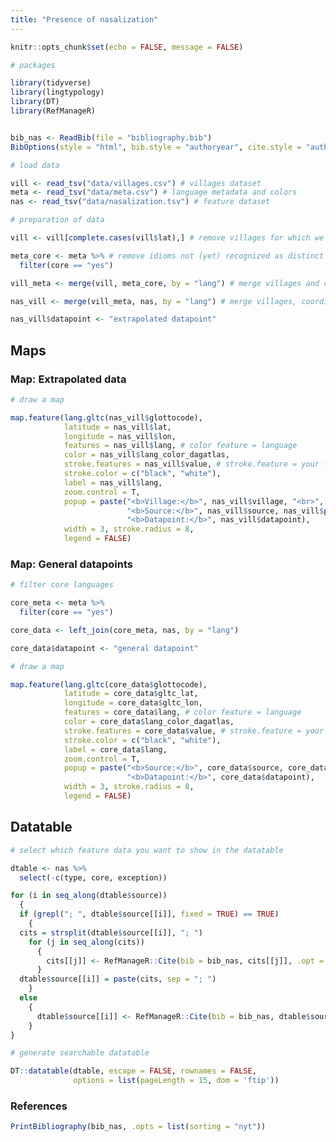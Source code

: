 ```yaml
---
title: "Presence of nasalization"
---
```

```r
knitr::opts_chunk$set(echo = FALSE, message = FALSE)

# packages

library(tidyverse)
library(lingtypology)
library(DT)
library(RefManageR)


bib_nas <- ReadBib(file = "bibliography.bib")
BibOptions(style = "html", bib.style = "authoryear", cite.style = "authoryear", max.names = 2)

# load data

vill <- read_tsv("data/villages.csv") # villages dataset
meta <- read_tsv("data/meta.csv") # language metadata and colors
nas <- read_tsv("data/nasalization.tsv") # feature dataset

# preparation of data

vill <- vill[complete.cases(vill$lat),] # remove villages for which we do not have coordinates (yet)

meta_core <- meta %>% # remove idioms not (yet) recognized as distinct
  filter(core == "yes")

vill_meta <- merge(vill, meta_core, by = "lang") # merge villages and coordinates with language metadata

nas_vill <- merge(vill_meta, nas, by = "lang") # merge villages, coordinates, and language metadata with feature information

nas_vill$datapoint <- "extrapolated datapoint"

```

## Maps{.tabset .tabset-fade .tabset-pills}

### Map: Extrapolated data

```r

# draw a map

map.feature(lang.gltc(nas_vill$glottocode),
            latitude = nas_vill$lat,
            longitude = nas_vill$lon,
            features = nas_vill$lang, # color feature = language
            color = nas_vill$lang_color_dagatlas,
            stroke.features = nas_vill$value, # stroke.feature = your feature value
            stroke.color = c("black", "white"), 
            label = nas_vill$lang,
            zoom.control = T,
            popup = paste("<b>Village:</b>", nas_vill$village, "<br>", 
                          "<b>Source:</b>", nas_vill$source, nas_vill$page, "<br>",
                          "<b>Datapoint:</b>", nas_vill$datapoint),
            width = 3, stroke.radius = 8,
            legend = FALSE)

```

### Map: General datapoints

```r

# filter core languages

core_meta <- meta %>%
  filter(core == "yes")

core_data <- left_join(core_meta, nas, by = "lang")

core_data$datapoint <- "general datapoint"

# draw a map

map.feature(lang.gltc(core_data$glottocode),
            latitude = core_data$gltc_lat,
            longitude = core_data$gltc_lon,
            features = core_data$lang, # color feature = language
            color = core_data$lang_color_dagatlas,
            stroke.features = core_data$value, # stroke.feature = your feature value
            stroke.color = c("black", "white"), 
            label = core_data$lang,
            zoom.control = T,
            popup = paste("<b>Source:</b>", core_data$source, core_data$page, "<br>",
                          "<b>Datapoint:</b>", core_data$datapoint),
            width = 3, stroke.radius = 8,
            legend = FALSE)

```

## Datatable

```r

# select which feature data you want to show in the datatable

dtable <- nas %>%
  select(-c(type, core, exception))

for (i in seq_along(dtable$source)) 
  {
  if (grepl("; ", dtable$source[[i]], fixed = TRUE) == TRUE) 
    {
  cits = strsplit(dtable$source[[i]], "; ")
    for (j in seq_along(cits))
      { 
        cits[[j]] <- RefManageR::Cite(bib = bib_nas, cits[[j]], .opt = list(max.names = 2))
      }
  dtable$source[[i]] = paste(cits, sep = "; ")
    } 
  else 
    {
      dtable$source[[i]] <- RefManageR::Cite(bib = bib_nas, dtable$source[[i]], .opt = list(max.names = 2))
    }
}

# generate searchable datatable

DT::datatable(dtable, escape = FALSE, rownames = FALSE,
              options = list(pageLength = 15, dom = 'ftip'))
```

### References

```r
PrintBibliography(bib_nas, .opts = list(sorting = "nyt"))
```